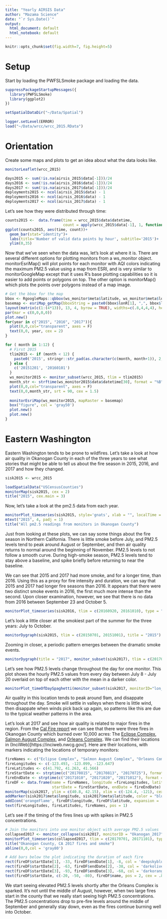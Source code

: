 ```yaml
---
title: "Yearly AIRSIS Data"
author: "Mazama Science"
date: "`r Sys.Date()`"
output:
  html_document: default
  html_notebook: default
---
```


```r
knitr::opts_chunk$set(fig.width=7, fig.height=5)
```

# Setup

Start by loading the PWFSLSmoke package and loading the data. 

```r
suppressPackageStartupMessages({
  library(PWFSLSmoke)
  library(ggplot2)
})

setSpatialDataDir("~/Data/Spatial")

logger.setLevel(ERROR)
load("~/Data/wrcc/wrcc_2015.RData")
```

# Orientation

Create some maps and plots to get an idea about what the data looks like. 

```r
monitorLeaflet(wrcc_2015)
```

```r
days2015 <- sum(!is.na(airsis_2015$data[-1]))/24
days2016 <- sum(!is.na(airsis_2016$data[-1]))/24
days2017 <- sum(!is.na(airsis_2017$data[-1]))/24
deployments2015 <- ncol(airsis_2015$data) - 1
deployments2016 <- ncol(airsis_2016$data) - 1
deployments2017 <- ncol(airsis_2017$data) - 1
```

Let's see how they were distributed through time:

```r
counts2015 <-  data.frame(time = wrcc_2015$data$datetime, 
                          count = apply(wrcc_2015$data[-1], 1, function(x) sum(!is.na(x))))
ggplot(counts2015, aes(time, count))+
  geom_bar(stat="identity")+
  labs(title='Number of valid data points by hour', subtitle='2015')+
  ylim(0,35)
```
  

Now that we've seen when the data was, let's look at where it is. There are several different options for plotting monitors from a ws_monitor object. monitorEsriMap() will plot points for each monitor with AQI colors indicating the maximum PM2.5 value using a map from ESRI, and is very similar to monitorGoogleMap except that it uses R's base plotting capabilities so it is easier to add points or polygons on top. The other option is monitorMap() which plots the points over polygons instead of a map image. 
  
```r
# Get the bbox for the map
bbox <- RgoogleMaps::qbbox(ws_monitor$meta$latitude, ws_monitor$meta$longitude, margin = list(m = c(10,10,10,10), TYPE = "perc"))
basemap <- esriMap_getMap(bboxString = paste0(bbox$lonR[1], ",", bbox$latR[1], ",", bbox$lonR[2], ",", bbox$latR[2]))
layout(matrix(c(1:(4*13)), 13, 4, byrow = TRUE), widths=c(.8,4,4,4), heights = c(1, rep(4, 13)))
par(mar = c(0,0,0,0))
plot.new()
for(year in c("2015", "2016", "2017")){
  plot(0,0,col="transparent", axes = F)
  text(0,0, year, cex = 2)
}

for ( month in 1:12) {
  # First 2015
  tlim2015 <- if (month < 12) {
    paste0('2015', stringr::str_pad(as.character(c(month, month+1)), 2, side = 'left', "0"), '01')
  } else {
    c('20151201', '20160101')
  }
  ws_monitor2015 <- monitor_subset(wrcc_2015, tlim = tlim2015)
  month_str <- strftime(ws_monitor2015$data$datetime[30], format = "%B")
  plot(0,0,col="transparent", axes = F)
  text(0,0,month_str, srt = 90, cex = 1.5)
  
  monitorEsriMap(ws_monitor2015, mapRaster = basemap)
  box("figure", col = 'gray50')
  plot.new()
  plot.new()
}
```

# Eastern Washington

Eastern Washington tends to be prone to wildfires. Let's take a look at how air quality in Okanogan County in each of the three years to see what stories that might be able to tell us about the fire season in 2015, 2016, and 2017 and how they changed.

```r
sisk2015 <- wrcc_2015
```

```r
loadSpatialData("USCensusCounties")
monitorMap(sisk2015, cex = 2)
title("2015", cex.main = 3)
```

Now, let's take a look at the pm2.5 data from each year. 

```r
monitorPlot_timeseries(sisk2015, style='gnats', xlab = "", localTime = FALSE, ylim = c(0,800))
mtext("2015", 4, padj = 1)
title("All pm2.5 readings from monitors in Okanogan County")
```

Just from looking at these plots, we can say some things about the fire season in Northern California. There is little smoke before July, and PM2.5 levels tend to peak around August or September, and then air quality returns to normal around the beginning of November. PM2.5 levels to not follow a smooth curve. During high-smoke season, PM2.5 levels tend to stay above a baseline, and spike briefly before returning to near the baseline. 

We can see that 2015 and 2017 had more smoke, and for a longer time, than 2016. Using this as a proxy for fire intensity and duration, we can say that 2015 and 2017 had longer fire seasons than 2016. It appears that there were two distinct smoke events in 2016, the first much more intense than the second. Upon closer examination, however, we see that there is no data from 2016 between September 23 and October 5. 

```r
monitorPlot_timeseries(sisk2016, tlim = c(20160920, 20161010), type = "l")
```

Let's look a little closer at the smokiest part of the summer for the three years: July to October.

```r
monitorDygraph(sisk2015, tlim = c(20150701, 20151001), title = "2015")
```

Zooming in closer, a periodic pattern emerges between the dramatic smoke events. 

```r
monitorDygraph(title = "2017", monitor_subset(sisk2017), tlim = c(20170708, 20170720))
```

Let's see how PM2.5 levels change throughout the day for one monitor. This plot shows the hourly PM2.5 values from every day between July 8 - July 20 overlaid on top of each other with the mean in a darker color. 

```r
monitorPlot_timeOfDaySpaghetti(monitor_subset(sisk2017, monitorID="lon_.122.634_lat_41.727_apcd.1014"), tlim = c(20170708, 20170720), title = "Yreka Jul 8 - Jul 20 2017")
```

Air quality in this location tends to peak around 9am, and disappate throughout the day. Smoke will settle in valleys when there is little wind, then disappate when winds pick back up again, so patterns like this are due to the typical weather patterns in the area.

Let's look at 2017 and see how air quality is related to major fires in the region. From the [Cal Fire report](http://cdfdata.fire.ca.gov/pub/cdf/images/incidentstatsevents_273.pdf) we can see that there were three fires in Okanogan County which burned over 10,000 acres: The [Eclipse Complex](https://inciweb.nwcg.gov/incident/5511/), [Salmon August Complex](https://inciweb.nwcg.gov/incident/5501/), and [Orleans Complex](https://inciweb.nwcg.gov/incident/5430/). We can find their locations in (InciWeb)[https://inciweb.nwcg.gov/]. Here are their locations, with markers indicating the locations of temporary monitors:

```r
fireNames <- c("Eclipse Complex", "Salmon August Complex", "Orleans Complex")
fireLongitudes <- c(-123.493, -123.099, -123.647)
fireLatitudes <- c(41.792, 41.263, 41.566)
fireStartDate <- strptime(c("20170815", "20170813", "20170725"), format = "%Y%m%d")
fireEndDate <- strptime(c("20171010", "20171020", "20171012"), format = "%Y%m%d")
fireDF <- data.frame(name = fireNames, longitude =fireLongitudes, latitude = fireLatitudes, 
                     startDate = fireStartDate, endDate = fireEndDate)
monitorMap(sisk2017, ylim = c(40.8, 42.15), xlim = c(-124.4, -121), cex = 0)
addMarker(sisk2017$meta$longitude, sisk2017$meta$latitude, color = "blue")
addIcon('orangeFlame', fireDF$longitude, fireDF$latitude, expansion = .001)
text(fireLongitudes, fireLatitudes, fireNames, pos = 1)
```

Let's see if the timing of the fires lines up with spikes in PM2.5 concentrations. 

```r
# Join the monitors into one monitor object with average PM2.5 values
collapsed2017 <- monitor_collapse(sisk2017, monitorID = "Okanogan_2017")
monitorPlot_timeseries(collapsed2017, tlim = c(20170701, 20171101), type = "l", ylim = c(-78, 400), col = "gray40")
title("Okanogan County, CA 2017 fires and smoke")
abline(0,0,col = 'gray80')

# Add bars below the plot indicating the duration of each fire
rect(fireDF$startDate[1], -33, fireDF$endDate[1], -8, col = 'deepskyblue4', border = NA)
rect(fireDF$startDate[2], -63, fireDF$endDate[2], -38, col = 'darkolivegreen4', border = NA)
rect(fireDF$startDate[3], -93, fireDF$endDate[3], -68, col = 'darkorange3', border = NA)
text(fireDF$startDate, c(-20, -50, -80), fireDF$name, pos = 2, cex = .8)
```

We start seeing elevated PM2.5 levels shortly after the Orleans Complex is sparked. It's not until the middle of August, however, when two large fires start in the county that we really start seeing high PM2.5 concentrations. The PM2.5 concentrations drop to pre-fire levels around the middle of September and generally stay down, even as the fires continue burning well into October. 



